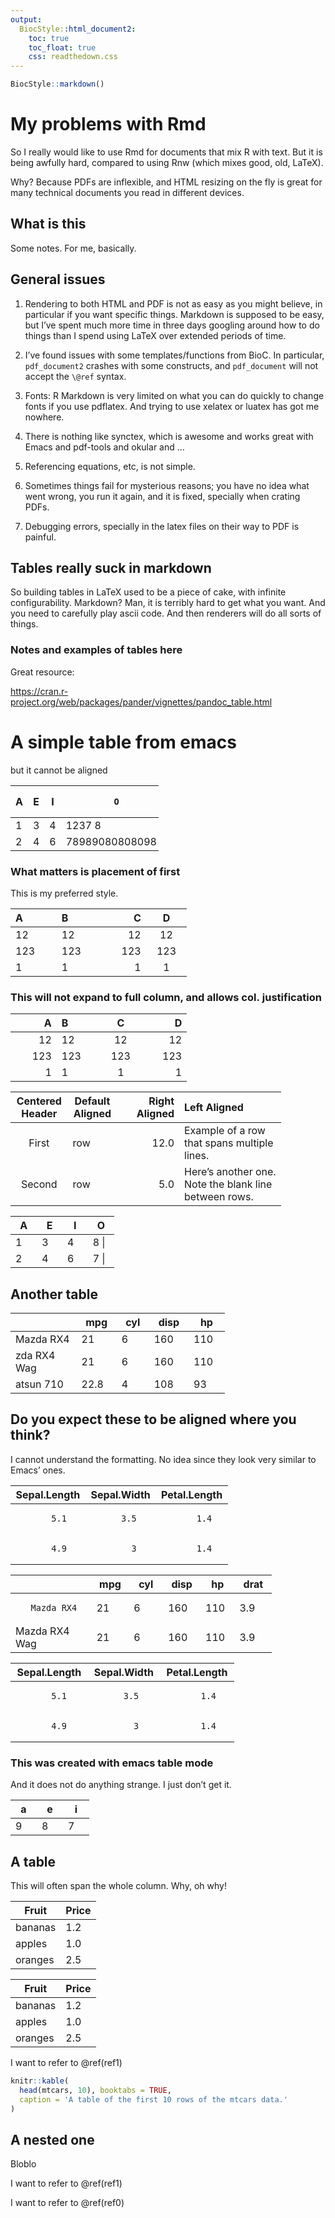 ```yaml
---
output: 
  BiocStyle::html_document2:
    toc: true
    toc_float: true
    css: readthedown.css
---
```



```r
BiocStyle::markdown()
```


# My problems with Rmd

So I really would like to use Rmd for documents that mix R with text. But
it is being awfully hard, compared to using Rnw (which mixes good, old,
LaTeX).

Why? Because PDFs are inflexible, and HTML resizing on the fly is great
for many technical documents you read in different devices.


## What is this

Some notes. For me, basically.


## General issues

1. Rendering to both HTML and PDF is not as easy as you might believe, in
particular if you want specific things.  Markdown is supposed to be easy,
but I've spent much more time in three days googling around how to do
things than I spend using LaTeX over extended periods of time.


2. I've found issues with some templates/functions from BioC. In
particular, `pdf_document2` crashes with some constructs, and
`pdf_document` will not accept the `\@ref` syntax.

3. Fonts: R Markdown is very limited on what you can do quickly to change
   fonts if you use pdflatex. And trying to use xelatex or luatex has got
   me nowhere.

4. There is nothing like synctex, which is awesome and works great with
   Emacs and pdf-tools and okular and ...
5. Referencing equations, etc, is not simple.
6. Sometimes things fail for mysterious reasons; you have no idea what
   went wrong, you run it again, and it is fixed, specially when crating PDFs.
7. Debugging errors, specially in the latex files on their way to PDF is
   painful. 
   
   





## Tables really suck in markdown

So building tables in LaTeX used to be a piece of cake, with infinite
configurability. Markdown? Man, it is terribly hard to get what you
want. And you need to carefully play ascii code. And then renderers will
do all sorts of things. 

### Notes and examples of tables here

Great resource:

<https://cran.r-project.org/web/packages/pander/vignettes/pandoc_table.html>


# A simple table from emacs

but it cannot be aligned

+-----+-----+-----+---------------+
|A    |  E  |I    |       O       |
+=====+=====+=====+===============+
|1    |  3  |4    |    1237 8     |
|     |     |     |               |
+-----+-----+-----+---------------+
|2    |  4  |6    |78989080808098 |
+-----+-----+-----+---------------+

### What matters is placement of first {#ref1}

This is my preferred style.

----------------------------------------
A           B               C       D
-------     ------ ----------   -------
     12     12        12             12
	 
    123     123       123           123
	
      1     1          1              1
-------     ------ ----------   -------


### This will not expand to full column, and allows col. justification


---------------------------------------
      A     B          C              D
-------     ------ ----------   -------
     12     12        12             12

    123     123       123           123

      1     1          1              1
----------------------------------------



-------------------------------------------------------------
 Centered   Default           Right Left
  Header    Aligned         Aligned Aligned
----------- ------- --------------- -------------------------
   First    row                12.0 Example of a row that
                                    spans multiple lines.

  Second    row                 5.0 Here's another one. Note
                                    the blank line between
                                    rows.
-------------------------------------------------------------


+-----+-----+-----+-----+
|    A|    E|I    |O    |
+=====+=====+=====+=====+
|    1|    3|4    |8  |
+-----+-----+-----+-----+
|    2|    4|6    |7   |
+-----+-----+-----+-----+







## Another table 


+----------------+-------+-------+--------+------+
|                |  mpg  |  cyl  |  disp  |  hp  |
+================+=======+=======+========+======+
| Mazda RX4      |  21   |   6   |  160   | 110  |
+----------------+-------+-------+--------+------+
| zda RX4 Wag    |  21   |   6   |  160   | 110  |
+----------------+-------+-------+--------+------+
| atsun 710      | 22.8  |   4   |  108   |  93  |
+----------------+-------+-------+--------+------+


## Do you expect these to be aligned where you think?


I cannot understand the formatting. No idea since they look very similar
to Emacs' ones. 

+----------------+---------------+----------------+
|   Sepal.Length |   Sepal.Width |   Petal.Length |
+================+===============+================+
|            5.1 |           3.5 |            1.4 |
+----------------+---------------+----------------+
|            4.9 |             3 |            1.4 |
+----------------+---------------+----------------+



+------------------+-------+-------+--------+------+--------+
|                  | mpg   | cyl   | disp   | hp   | drat   |
+==================+=======+=======+========+======+========+
|        Mazda RX4 | 21    | 6     | 160    | 110  | 3.9    |
+------------------+-------+-------+--------+------+--------+
|    Mazda RX4 Wag | 21    | 6     | 160    | 110  | 3.9    |
+------------------+-------+-------+--------+------+--------+




+-----------------+---------------+----------------+
|   Sepal.Length  |   Sepal.Width |   Petal.Length |
+=================+===============+================+
|            5.1  |           3.5 |            1.4 |
+-----------------+---------------+----------------+
|            4.9  |             3 |            1.4 |
+-----------------+---------------+----------------+


### This was created with emacs table mode

And it does not do anything strange. I just don't get it.

+-----+-----+-----+
|    a|    e|    i|
+=====+=====+=====+
|    9|    8|    7|
+-----+-----+-----+




## A table {#ref0}


This will often span the whole column. Why, oh why!



Fruit   | Price
------- | -----
bananas | 1.2
apples  | 1.0
oranges | 2.5




|Fruit   | Price |
|------- | ----- |
|bananas | 1.2	 |
|apples  | 1.0	 |
|oranges | 2.5	 |




I want to refer to \@ref(ref1)

```r
knitr::kable(
  head(mtcars, 10), booktabs = TRUE,
  caption = 'A table of the first 10 rows of the mtcars data.'
)
```


## A nested one

Bloblo

I want to refer to \@ref(ref1)

I want to refer to \@ref(ref0)
